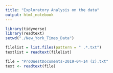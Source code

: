 ---
title: "Exploratory Analysis on the data"
output: html_notebook
---

```{r Set up}
library(tidyverse)
library(readtext)
setwd("./New_York_Times_Data")
```

```{r}
filelist = list.files(pattern = " .*.txt")
textlist = readtext(filelist)


```

```{r}
file = "ProQuestDocuments-2019-04-14 (2).txt"
text <- readtext(file)
```

